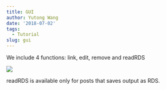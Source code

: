 ```yaml
---
title: GUI
author: Yutong Wang
date: '2018-07-02'
tags:
  - Tutorial
slug: gui
---
```


We include 4 functions: link, edit, remove and readRDS

![](https://www.dropbox.com/s/jvtp2q4v3h0o7bq/gui.png?raw=1)

readRDS is available only for posts that saves output as RDS.